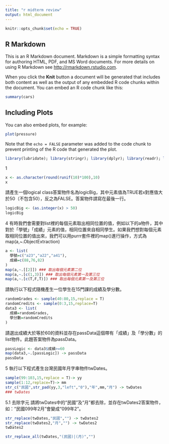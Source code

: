 ```yaml
---
title: "r midterm review"
output: html_document
---
```


```r
knitr::opts_chunk$set(echo = TRUE)
```

## R Markdown

This is an R Markdown document. Markdown is a simple formatting syntax for authoring HTML, PDF, and MS Word documents. For more details on using R Markdown see <http://rmarkdown.rstudio.com>.

When you click the **Knit** button a document will be generated that includes both content as well as the output of any embedded R code chunks within the document. You can embed an R code chunk like this:

```r
summary(cars)
```

## Including Plots

You can also embed plots, for example:

```r
plot(pressure)
```

Note that the `echo = FALSE` parameter was added to the code chunk to prevent printing of the R code that generated the plot.


```r
library(lubridate); library(stringr); library(dplyr); library(readr); library(purrr)
```


1
```r
x <- as.character(round(runif(10)*100),10)
x
```

請產生一個logical class答案物件名為logicBig，其中元素值為TRUE若x對應值大於50（不包含50），反之為FALSE。答案物件請寫在最後一行。
```r
logicBig <- (as.integer(x) > 50)
logicBig
```

4
有時我們會需要對list裡的每個元素取出相同位置的值，例如以下的a物件，其中對於「學號」「成績」元素的值，相同位置來自相同學生。如果我們想對每個元素取相同位置的值出來，我們可以用purrr套件裡的map()進行操作，方式為map(a,~.ObjectExtraction)
```r
a <- list(
  學號=c("a23","a22","a41"),
  成績=c(88,76,82)
)
map(a,~.[[2]]) ### 取出每個元素第二位
map(a,~.[c(1,3)]) ### 取出每個元素第一及第三位
map(a,~.[c(T,F,T)]) ### 取出每個元素第一及第三位

```
請執行以下程式隨機產生一位學生在15門課的成績及學分數。
```r
randomGrades <- sample(40:80,15,replace = T)
randomCredits <- sample(0:3,15,replace=T)
data3 <- list(
  成績=randomGrades,
  學分數=randomCredits
)
```
請選出成績大於等於60的資料並存在passData這個帶有「成績」及「學分數」的list物件。此題答案物件為passData。
```r
passLogic <- data3$成績>=60
map(data3,~.[passLogic]) -> passData
passData
```

5
執行以下程式產生台灣民國年月字串物件twDates。
```r
sample(99:103,15,replace = T)-> yy
sample(1:12,replace=T)-> mm
str_c("民國",str_pad(yy,3,"left","0"),"年",mm,"月") -> twDates
### twDates
```

5.1 去除字元
請將twDates中的“民國”及“月”都去除，並存在twDates2答案物件，如：“民國099年2月”會變成“099年2”。
```r
str_replace(twDates,"民國","") -> twDates2
str_replace(twDates2,"月","") -> twDates2  
twDates2
```
```r
str_replace_all(twDates,"(民國)|(月)","")
```














